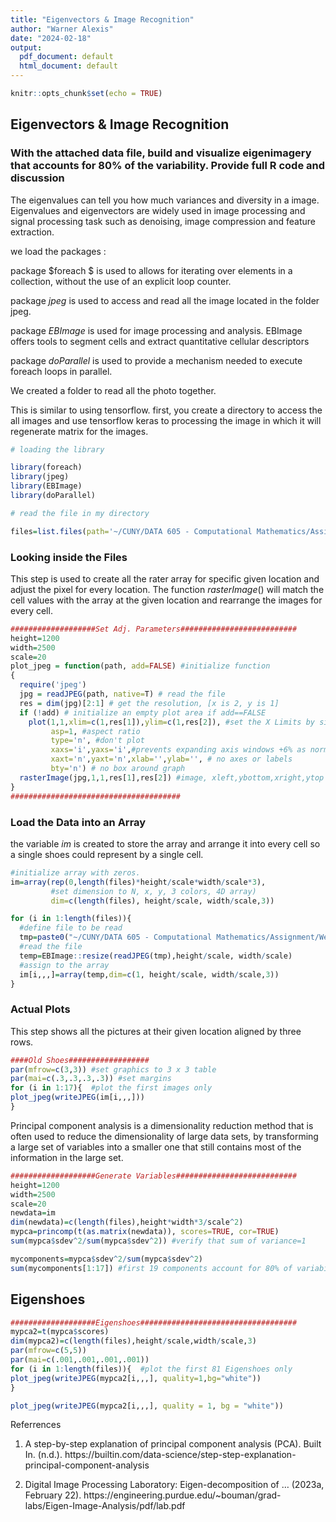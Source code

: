 ```yaml
---
title: "Eigenvectors & Image Recognition"
author: "Warner Alexis"
date: "2024-02-18"
output:
  pdf_document: default
  html_document: default
---
```


```r
knitr::opts_chunk$set(echo = TRUE)
```

## Eigenvectors & Image Recognition

### With the attached data file, build and visualize  eigenimagery that accounts for 80% of the variability.  Provide full R code and discussion


The eigenvalues can tell you how much variances and diversity in a image. Eigenvalues and eigenvectors are widely used in image processing and signal processing task such as denoising, image compression and feature extraction.


we load the packages :

package $foreach $ is used to allows for iterating over elements in a collection, without the use of an explicit loop counter. 

package $jpeg$ is used to access and read all the image located in the folder jpeg.

package $EBImage$ is used for image processing and analysis. EBImage offers tools to segment cells and extract quantitative cellular descriptors

package $doParallel$ is used to provide a mechanism needed to execute foreach loops in parallel.

We created a folder to read all the photo together. 

This is similar to using tensorflow. first, you create a directory to access the all images and use tensorflow keras to processing the image in which it will regenerate matrix for the images. 



```r

# loading the library 

library(foreach)
library(jpeg)
library(EBImage)
library(doParallel)

# read the file in my directory

files=list.files(path='~/CUNY/DATA 605 - Computational Mathematics/Assignment/Week 4/jpg',pattern="\\.jpg")


```

### Looking inside the Files
This step is used to create all the rater array for specific given location and adjust the pixel for every location. The function $rasterImage()$ will match the cell values with the array at the given location and rearrange the images for every cell. 


```r
###################Set Adj. Parameters##########################
height=1200
width=2500
scale=20
plot_jpeg = function(path, add=FALSE) #initialize function
{
  require('jpeg')
  jpg = readJPEG(path, native=T) # read the file
  res = dim(jpg)[2:1] # get the resolution, [x is 2, y is 1]
  if (!add) # initialize an empty plot area if add==FALSE
    plot(1,1,xlim=c(1,res[1]),ylim=c(1,res[2]), #set the X Limits by size
         asp=1, #aspect ratio
         type='n', #don't plot
         xaxs='i',yaxs='i',#prevents expanding axis windows +6% as normal
         xaxt='n',yaxt='n',xlab='',ylab='', # no axes or labels
         bty='n') # no box around graph
  rasterImage(jpg,1,1,res[1],res[2]) #image, xleft,ybottom,xright,ytop
}
######################################
```


### Load the Data into an Array
the variable $im$ is created to store the array and arrange it into every cell so a single shoes could represent by a single cell. 

```r
#initialize array with zeros.
im=array(rep(0,length(files)*height/scale*width/scale*3),
         #set dimension to N, x, y, 3 colors, 4D array)
         dim=c(length(files), height/scale, width/scale,3)) 

for (i in 1:length(files)){
  #define file to be read
  tmp=paste0("~/CUNY/DATA 605 - Computational Mathematics/Assignment/Week 4/jpg/", files[i])
  #read the file
  temp=EBImage::resize(readJPEG(tmp),height/scale, width/scale)
  #assign to the array
  im[i,,,]=array(temp,dim=c(1, height/scale, width/scale,3))
}
```

### Actual Plots
This step shows all the pictures at their given location aligned by three rows. 
```r
####Old Shoes##################
par(mfrow=c(3,3)) #set graphics to 3 x 3 table
par(mai=c(.3,.3,.3,.3)) #set margins 
for (i in 1:17){  #plot the first images only
plot_jpeg(writeJPEG(im[i,,,]))
}
```

Principal component analysis is a dimensionality reduction method that is often used to reduce the dimensionality of large data sets, by transforming a large set of variables into a smaller one that still contains most of the information in the large set.

```r
###################Generate Variables###########################
height=1200
width=2500
scale=20
newdata=im
dim(newdata)=c(length(files),height*width*3/scale^2)
mypca=princomp(t(as.matrix(newdata)), scores=TRUE, cor=TRUE)
sum(mypca$sdev^2/sum(mypca$sdev^2)) #verify that sum of variance=1
```
```r
mycomponents=mypca$sdev^2/sum(mypca$sdev^2)
sum(mycomponents[1:17]) #first 19 components account for 80% of variability
```

## Eigenshoes

```r
###################Eigenshoes###################################
mypca2=t(mypca$scores)
dim(mypca2)=c(length(files),height/scale,width/scale,3)
par(mfrow=c(5,5))
par(mai=c(.001,.001,.001,.001))
for (i in 1:length(files)){  #plot the first 81 Eigenshoes only
plot_jpeg(writeJPEG(mypca2[i,,,], quality=1,bg="white"))
}
```



```r
plot_jpeg(writeJPEG(mypca2[i,,,], quality = 1, bg = "white")) 
```



Referrences

1. A step-by-step explanation of principal component analysis (PCA). Built In. (n.d.). https://builtin.com/data-science/step-step-explanation-principal-component-analysis 

2. Digital Image Processing Laboratory: Eigen-decomposition of ... (2023a, February 22). https://engineering.purdue.edu/~bouman/grad-labs/Eigen-Image-Analysis/pdf/lab.pdf 